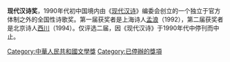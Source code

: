 '''现代汉诗奖'''，1990年代初中国境内由《[[现代汉诗|现代汉诗]]》编委会创立的一个独立于官方体制之外的全国性诗歌奖。第一届获奖者是上海诗人[[孟浪|孟浪]]（1992），第二届获奖者是北京诗人[[西川|西川]]（1994）。仅评选二届，因《现代汉诗》于1990年代中停刊而中止。
{{Chinese literature-stub}}

[[Category:中華人民共和國文學獎|Category:中華人民共和國文學獎]]
[[Category:已停辦的獎項|Category:已停辦的獎項]]